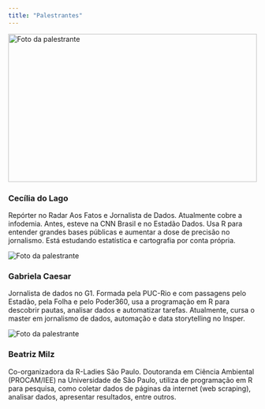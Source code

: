 ```yaml
---
title: "Palestrantes"
---
```


<div class="row">


<!--- INFOS CECILIA --->
<div class="col-sm-6 col-md-4">
  <div class="thumbnail">
  <img src="https://cdn.congresse.me/0x400/filters:quality(100)/sygf8wtlvm9ze7xxgohf91kzdyum" alt="Foto da palestrante" style="width: 100%; object-fit: cover; min-height: 300px; max-height: 300px;">
  <div class="caption">
  <h3>Cecília do Lago</h3>
  <p>Repórter no Radar Aos Fatos e Jornalista de Dados. Atualmente cobre a infodemia. Antes, esteve na CNN Brasil e no Estadão Dados. Usa R para entender grandes bases públicas e aumentar a dose de precisão no jornalismo. Está estudando estatística e cartografia por conta própria.
</p>
  <p><a href="https://github.com/ceciliadolago" class="btn btn-primary" role="button" target="_blank"><i class="fab fa-github"></i></a> <a href="https://twitter.com/ceciliadolago" class="btn btn-default" role="button" target="_blank"><i class="fab fa-twitter"></i></a></p>
  </div>
  </div>
</div>

<!--- INFOS GABI --->
<div class="col-sm-6 col-md-4">

  <div class="thumbnail">
  <img src="https://cdn.congresse.me/0x400/filters:quality(100)/rqtfmz9b3dpjdux8e27afiu196vj" alt="Foto da palestrante">
  <div class="caption">
  <h3>Gabriela Caesar</h3>
  <p>Jornalista de dados no G1. Formada pela PUC-Rio e com passagens pelo Estadão, pela Folha e pelo Poder360, usa a programação em R para descobrir pautas, analisar dados e automatizar tarefas. Atualmente, cursa o master em jornalismo de dados, automação e data storytelling no Insper.</p>
  <p><a href="https://github.com/gabrielacaesar" class="btn btn-primary" role="button" target="_blank"><i class="fab fa-github"></i></a> <a href="https://twitter.com/gabrielacaesar" class="btn btn-default" role="button" target="_blank"><i class="fab fa-twitter"></i></a></p>
  </div>
  </div>
</div>

<!--- INFOS BEA --->
<div class="col-sm-6 col-md-4">

  <div class="thumbnail">
  <img src="https://cdn.congresse.me/0x400/filters:quality(100)/t4vvpkvjh0602rtbeobewfngeom7" alt="Foto da palestrante">
  <div class="caption">
  <h3>Beatriz Milz</h3>
  <p>Co-organizadora da R-Ladies São Paulo. Doutoranda em Ciência Ambiental (PROCAM/IEE) na Universidade de São Paulo, utiliza de programação em R para pesquisa,  como coletar dados de páginas da internet (web scraping), analisar dados, apresentar resultados, entre outros.</p>
  <p><a href="https://beatrizmilz.com/" class="btn btn-default" role="button" target="_blank"><i class="fas fa-home"></i></a>
  <a href="https://github.com/beatrizmilz" class="btn btn-primary" role="button" target="_blank"><i class="fab fa-github"></i></a> <a href="https://twitter.com/BeaMilz" class="btn btn-default" role="button" target="_blank"><i class="fab fa-twitter"></i></a></p>
  </div>
  </div>
</div>


</div>
